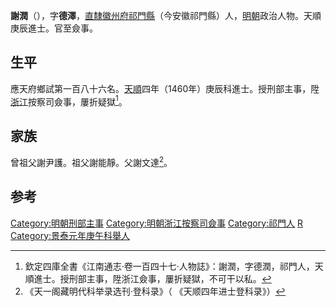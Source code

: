 {{明清人物信息框
| 姓名 = 謝潤
| 原名 =
| 圖片名稱= 
| 圖片大小 =
| 圖片說明 = 
| 最高職務 = 浙江按察司僉事
| 國家 = 大明 
| 爵位 =
| 籍貫 = [[南直隸|直隸]][[徽州府|徽州府]][[祁門縣|祁門縣]]
| 族裔 = 
| 字號 = 字德澤
| 諡號 =
| 出生日期 = 宣德元年（1426年）
| 出生地點 = 
| 逝世日期 = 卒年不詳
| 逝世地點 =
| 墓葬 =
| 配偶 = 
| 親屬 = 
| 出身 =
* 天順四年庚辰科同進士出身
| 經歷 =
| 著作 =  
}}

'''謝潤'''（{{bd|1426年||？}}），字'''德澤'''，[[南直隸|直隸]][[徽州府|徽州府]][[祁門縣|祁門縣]]（今安徽祁門縣）人，[[明朝|明朝]]政治人物。天順庚辰進士。官至僉事。

==生平==
應天府鄉試第一百八十六名。[[天顺_(明朝)|天順]]四年（1460年）庚辰科進士。授刑部主事，陞[[浙江|浙江]]按察司僉事，屢折疑獄<ref>欽定四庫全書《江南通志·卷一百四十七·人物誌》：謝潤，字德潤，祁門人，天順進士。授刑部主事，陞浙江僉事，屢折疑獄，不可干以私。</ref>。

== 家族 ==
曾祖父謝尹護。祖父謝能靜。父謝文達<ref>《天一阁藏明代科举录选刊·登科录》（ 《天顺四年进士登科录》）</ref>。

==参考==
{{reflist}}
{{明朝人物小作品}}
{{天順四年庚辰科殿試金榜}}
{{DEFAULTSORT:Xie謝}}
[[Category:明朝刑部主事|Category:明朝刑部主事]]
[[Category:明朝浙江按察司僉事|Category:明朝浙江按察司僉事]]
[[Category:祁門人|Category:祁門人]]
[[Category:谢姓|R]]
[[Category:景泰元年庚午科舉人|Category:景泰元年庚午科舉人]]